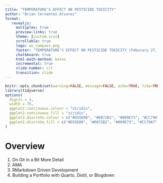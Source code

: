 ```yaml
---
title: "TEMPERATURE'S EFFECT ON PESTICIDE TOXICITY"
author: "Brian Cervantes Alvarez"
format: 
   revealjs:
     multiplex: true
     preview-links: true
     theme: [custom.scss]
     scrollable: true
     logo: wu_compass.png
     footer: "TEMPERATURE'S EFFECT ON PESTICIDE TOXICITY (Feburary 27, 2023)"
     chalkboard: true
     html-math-method: katex
     incremental: true
     slide-number: c/t
     transition: slide
---
```


```r
knitr::opts_chunk$set(warning=FALSE, message=FALSE, echo=TRUE, tidy=TRUE, comment=NA, prompt=FALSE, fig.height=6, fig.width=6.5, fig.retina = 3, dev = 'svg', eval=TRUE)
library(tidyverse)
options(
  digits = 3,
  width = 75,
  ggplot2.continuous.colour = "viridis",
  ggplot2.continuous.fill = "viridis",
  ggplot2.discrete.colour = c("#D55E00", "#0072B2", "#009E73", "#CC79A7", "#E69F00", "#56B4E9", "#F0E442"),
  ggplot2.discrete.fill = c("#D55E00", "#0072B2", "#009E73", "#CC79A7", "#E69F00", "#56B4E9", "#F0E442")
)
```

# Overview

1.  On Git in a Bit More Detail
2.  AMA
3.  RMarkdown Driven Development
4.  Building a Portfolio with Quarto, Distil, or Blogdown

